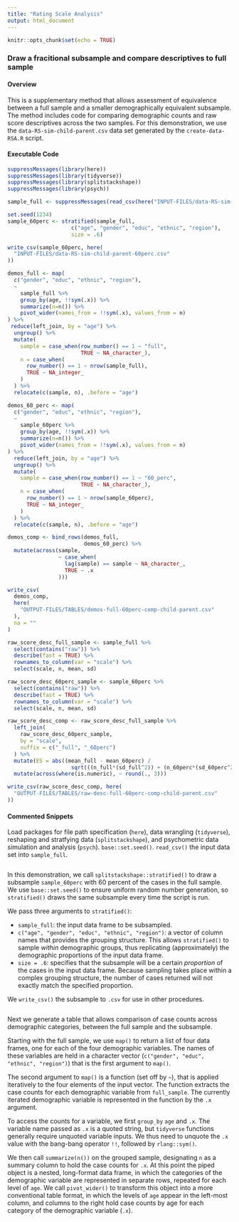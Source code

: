 ```yaml
---
title: "Rating Scale Analysis"
output: html_document
---
```


```r
knitr::opts_chunk$set(echo = TRUE)
```

### Draw a fracitional subsample and compare descriptives to full sample

#### Overview

This is a supplementary method that allows assessment of equivalence between a full sample and a smaller demographically equivalent subsample. The method includes code for comparing demographic counts and raw score descriptives across the two samples. For this demonstration, we use the `data-RS-sim-child-parent.csv` data set generated by the `create-data-RSA.R` script.

#### Executable Code
```r
suppressMessages(library(here))
suppressMessages(library(tidyverse))
suppressMessages(library(splitstackshape))
suppressMessages(library(psych))

sample_full <- suppressMessages(read_csv(here("INPUT-FILES/data-RS-sim-child-parent.csv")))

set.seed(1234)
sample_60perc <- stratified(sample_full,
                    c("age", "gender", "educ", "ethnic", "region"),
                    size = .6)

write_csv(sample_60perc, here(
  "INPUT-FILES/data-RS-sim-child-parent-60perc.csv"
))

demos_full <- map(
  c("gender", "educ", "ethnic", "region"),
  ~
    sample_full %>%
    group_by(age, !!sym(.x)) %>%
    summarize(n=n()) %>%
    pivot_wider(names_from = !!sym(.x), values_from = n)
) %>%
 reduce(left_join, by = "age") %>%
  ungroup() %>%
  mutate(
    sample = case_when(row_number() == 1 ~ "full",
                       TRUE ~ NA_character_),
    n = case_when(
      row_number() == 1 ~ nrow(sample_full),
      TRUE ~ NA_integer_
    )
  ) %>%
  relocate(c(sample, n), .before = "age")

demos_60_perc <- map(
  c("gender", "educ", "ethnic", "region"),
  ~
    sample_60perc %>%
    group_by(age, !!sym(.x)) %>%
    summarize(n=n()) %>%
    pivot_wider(names_from = !!sym(.x), values_from = n)
) %>%
  reduce(left_join, by = "age") %>%
  ungroup() %>%
  mutate(
    sample = case_when(row_number() == 1 ~ "60_perc",
                       TRUE ~ NA_character_),
    n = case_when(
      row_number() == 1 ~ nrow(sample_60perc),
      TRUE ~ NA_integer_
    )
  ) %>%
  relocate(c(sample, n), .before = "age")

demos_comp <- bind_rows(demos_full,
                        demos_60_perc) %>%
  mutate(across(sample,
                ~ case_when(
                  lag(sample) == sample ~ NA_character_, 
                  TRUE ~ .x
                )))

write_csv(
  demos_comp,
  here(
    "OUTPUT-FILES/TABLES/demos-full-60perc-comp-child-parent.csv"
  ),
  na = ""
)

raw_score_desc_full_sample <- sample_full %>% 
  select(contains("raw")) %>%
  describe(fast = TRUE) %>%
  rownames_to_column(var = "scale") %>%
  select(scale, n, mean, sd)

raw_score_desc_60perc_sample <- sample_60perc %>% 
  select(contains("raw")) %>%
  describe(fast = TRUE) %>%
  rownames_to_column(var = "scale") %>%
  select(scale, n, mean, sd)

raw_score_desc_comp <- raw_score_desc_full_sample %>%
  left_join(
    raw_score_desc_60perc_sample,
    by = "scale",
    suffix = c("_full", "_60perc")
  ) %>%
  mutate(ES = abs((mean_full - mean_60perc) /
                    sqrt(((n_full*(sd_full^2)) + (n_60perc*(sd_60perc^2))) / (n_full + n_60perc)))) %>% 
  mutate(across(where(is.numeric), ~ round(., 3)))

write_csv(raw_score_desc_comp, here(
  "OUTPUT-FILES/TABLES/raw-desc-full-60perc-comp-child-parent.csv"
))
```

#### Commented Snippets
Load packages for file path specification (`here`), data wrangling (`tidyverse`), reshaping and stratfying data (`splitstackshape`), and psychometric data simulation and analysis (`psych`). `base::set.seed()`. `read_csv()` the input data set into `sample_full`. 
```r
```
In this demonstration, we call `splitstackshape::stratified()` to draw a subsample `sample_60perc` with 60 percent of the cases in the full sample. We use `base::set.seed()` to ensure uniform random number generation, so `stratified()` draws the same subsample every time the script is run.

We pass three arguments to `stratified()`:

* `sample_full`: the input data frame to be subsampled.
* `c("age", "gender", "educ", "ethnic", "region")`: a vector of column names that provides the grouping structure. This allows `stratified()` to sample _within_ demographic groups, thus replicating (approximately) the demographic proportions of the input data frame.
* `size = .6`: specifies that the subsample will be a certain _proportion_ of the cases in the input data frame. Because sampling takes place within a complex grouping structure, the number of cases returned will not exactly match the specified proportion.

We `write_csv()` the subsample to `.csv` for use in other procedures.
```r
```
Next we generate a table that allows comparison of case counts across demographic categories, between the full sample and the subsample.

Starting with the full sample, we use `map()` to return a list of four data frames, one for each of the four demographic variables. The names of these variables are held in a character vector (`c("gender", "educ", "ethnic", "region")`) that is the first argument to `map()`.

The second argument to `map()` is a function (set off by `~`), that is applied iteratively to the four elements of the input vector. The function extracts the case counts for each demographic variable from `full_sample`. The currently iterated demographic variable is represented in the function by the `.x` argument.

To access the counts for a variable, we first `group_by` `age` and `.x`. The variable name passed as `.x` is a quoted string, but `tidyverse` functions generally require unquoted variable inputs. We thus need to unquote the `.x` value with the bang-bang operator `!!`, followed by `rlang::sym()`.

We then call `summarize(n())` on the grouped sample, designating `n` as a summary column to hold the case counts for `.x`. At this point the piped object is a nested, long-format data frame, in which the categories of the demographic variable are represented in separate rows, repeated for each level of `age`. We call `pivot_wider()` to transform this object into a more conventional table format, in which the levels of `age` appear in the left-most column, and columns to the right hold case counts by age for each category of the demographic variable (`.x`).

```r
```
